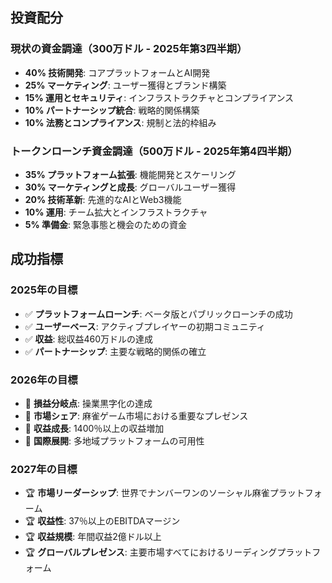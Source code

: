 ## 投資配分

### 現状の資金調達（300万ドル - 2025年第3四半期）
- **40% 技術開発**: コアプラットフォームとAI開発
- **25% マーケティング**: ユーザー獲得とブランド構築
- **15% 運用とセキュリティ**: インフラストラクチャとコンプライアンス
- **10% パートナーシップ統合**: 戦略的関係構築
- **10% 法務とコンプライアンス**: 規制と法的枠組み

### トークンローンチ資金調達（500万ドル - 2025年第4四半期）
- **35% プラットフォーム拡張**: 機能開発とスケーリング
- **30% マーケティングと成長**: グローバルユーザー獲得
- **20% 技術革新**: 先進的なAIとWeb3機能
- **10% 運用**: チーム拡大とインフラストラクチャ
- **5% 準備金**: 緊急事態と機会のための資金

## 成功指標

### 2025年の目標
- ✅ **プラットフォームローンチ**: ベータ版とパブリックローンチの成功
- ✅ **ユーザーベース**: アクティブプレイヤーの初期コミュニティ
- ✅ **収益**: 総収益460万ドルの達成
- ✅ **パートナーシップ**: 主要な戦略的関係の確立

### 2026年の目標
- 🎯 **損益分岐点**: 操業黒字化の達成
- 🎯 **市場シェア**: 麻雀ゲーム市場における重要なプレゼンス
- 🎯 **収益成長**: 1400％以上の収益増加
- 🎯 **国際展開**: 多地域プラットフォームの可用性

### 2027年の目標
- 🏆 **市場リーダーシップ**: 世界でナンバーワンのソーシャル麻雀プラットフォーム
- 🏆 **収益性**: 37％以上のEBITDAマージン
- 🏆 **収益規模**: 年間収益2億ドル以上
- 🏆 **グローバルプレゼンス**: 主要市場すべてにおけるリーディングプラットフォーム